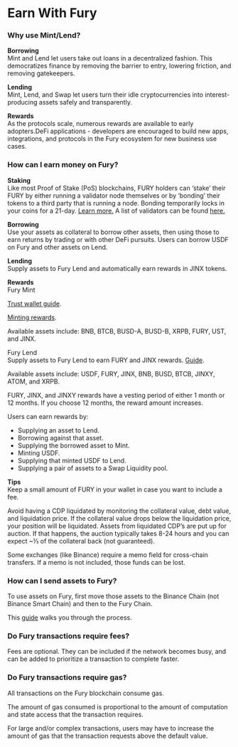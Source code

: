 # Earn With Fury

### Why use Mint/Lend?

**Borrowing**  
Mint and Lend let users take out loans in a decentralized fashion. This democratizes finance by removing the barrier to entry, lowering friction, and removing gatekeepers.

**Lending**  
Mint, Lend, and Swap let users turn their idle cryptocurrencies into interest-producing assets safely and transparently.

**Rewards**  
As the protocols scale, numerous rewards are available to early adopters.DeFi applications - developers are encouraged to build new apps, integrations, and protocols in the Fury ecosystem for new business use cases.

### How can I earn money on Fury?

**Staking**  
Like most Proof of Stake (PoS) blockchains, FURY holders can ‘stake’ their FURY by either running a validator node themselves or by ‘bonding’ their tokens to a third party that is running a node. Bonding temporarily locks in your coins for a 21-day. [Learn more.](https://medium.com/four4two/fury-staking-guide-4894b8452ab3) A list of validators can be found [here.](https://fury.bigdipper.live/validators)

**Borrowing**  
Use your assets as collateral to borrow other assets, then using those to earn returns by trading or with other DeFi pursuits. Users can borrow USDF on Fury and other assets on Lend.

**Lending**  
Supply assets to Fury Lend and automatically earn rewards in JINX tokens.

**Rewards**  
Fury Mint

[Trust wallet guide](https://medium.com/four4two/borrow-usdf-on-furys-web-app-using-trust-wallet-8540ba61f7a4).

[Minting rewards](https://medium.com/four4two/usdf-minting-rewards-explained-82d0b74897a2#Reward%20Calculation).

Available assets include: BNB, BTCB, BUSD-A, BUSD-B, XRPB, FURY, UST, and JINX.

Fury Lend  
Supply assets to Fury Lend to earn FURY and JINX rewards. [Guide](https://medium.com/four4two/supply-and-earn-on-jinx-money-market-from-binance-com-e3f54acf4b19).

Available assets include: USDF, FURY, JINX, BNB, BUSD, BTCB, JINXY, ATOM, and XRPB.

FURY, JINX, and JINXY rewards have a vesting period of either 1 month or 12 months. If you choose 12 months, the reward amount increases.

Users can earn rewards by:

- Supplying an asset to Lend.
- Borrowing against that asset.
- Supplying the borrowed asset to Mint.
- Minting USDF.
- Supplying that minted USDF to Lend.
- Supplying a pair of assets to a Swap Liquidity pool.

**Tips**  
Keep a small amount of FURY in your wallet in case you want to include a fee.

Avoid having a CDP liquidated by monitoring the collateral value, debt value, and liquidation price. If the collateral value drops below the liquidation price, your position will be liquidated. Assets from liquidated CDP’s are put up for auction. If that happens, the auction typically takes 8-24 hours and you can expect ~⅓ of the collateral back (not guaranteed).

Some exchanges (like Binance) require a memo field for cross-chain transfers. If a memo is not included, those funds can be lost.

### How can I send assets to Fury?

To use assets on Fury, first move those assets to the Binance Chain (not Binance Smart Chain) and then to the Fury Chain.

This [guide](https://medium.com/four4two/borrow-usdf-on-furys-web-app-using-trust-wallet-8540ba61f7a4) walks you through the process.

### Do Fury transactions require fees?

Fees are optional. They can be included if the network becomes busy, and can be added to prioritize a transaction to complete faster.

### Do Fury transactions require gas?

All transactions on the Fury blockchain consume gas.

The amount of gas consumed is proportional to the amount of computation and state access that the transaction requires.

For large and/or complex transactions, users may have to increase the amount of gas that the transaction requests above the default value.
